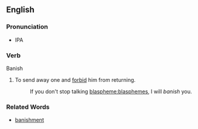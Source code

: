 ==English==
===Pronunciation===
* IPA
===Verb===
Banish
# To send away one and [[forbid]] him from returning.
#: If you don't stop talking [[blaspheme:blasphemes]], I will ''banish'' you.
===Related Words===
*[[banishment]]